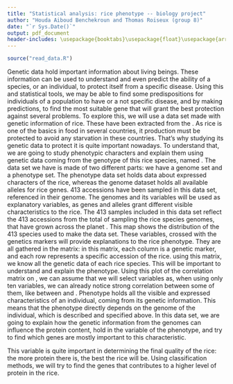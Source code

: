 ```yaml
---
title: "Statistical analysis: rice phenotype -- biology project"
author: "Houda Aiboud Benchekroun and Thomas Roiseux (group 8)"
date: "`r Sys.Date()`"
output: pdf_document
header-includes: \usepackage{booktabs}\usepackage{float}\usepackage{array}\newcolumntype{C}[1]{>{\centering\arraybackslash}m{#1}}
---
```

```r
source("read_data.R")
```
\rule{\linewidth}{0.1pt}
\section{General information}
Genetic data hold important information about living beings.
These information can be used to understand and even predict the ability of a species, or an individual, to protect itself from a specific disease.
Using this and statistical tools, we may be able to find some predispositions for individuals of a population to have or a not specific disease, and by making predictions, to find the most suitable gene that will grant the best protection against several problems.
\par
To explore this, we will use a data set made with genetic information of rice. These have been extracted from the \href{https://www.ukbiobank.ac.uk/}{UK Bio-Bank}.
As rice is one of the basics in food in several countries, it production must be protected to avoid any starvation in these countries. That's why studying its genetic data to protect it is quite important nowadays.
\par
To understand that, we are going to study phenotypic characters and explain them using genetic data coming from the genotype of this rice species, named \emph{Oryza sativa}.
\section{Variables available}
\subsection{Genomes}
The data set we have is made of two different parts: we have a genome set and a phenotype set.
The phenotype data set holds data about expressed characters of the rice, whereas the genome dataset holds all available alleles for rice genes.
413 accessions have been sampled in this data set, referenced in their genome.
The genomes and its variables will be used as explanatory variables, as genes and alleles grant different visible characteristics to the rice.
The 413 samples included in this data set reflect the 413 accessions from the total of sampling the rice species genomes, that have grown across the planet \hyperref[fig:map]{(Figure~\ref*{fig:map})}.
\begin{figure}[H]
\centering
\includegraphics{carte.png}
\caption{World map with all locations where the rice has grown}
\label{fig:map}
\end{figure}
This map shows the distribution of the 413 species used to make the data set.
\par
These variables, crossed with the genetics markers will provide explanations to the rice phenotype. They are all gathered in the \texttt{Xmat} matrix: in this matrix, each column is a genetic marker, and each row represents a specific accession of the rice.
using this matrix, we know all the genetic data of each rice species. This will be important to understand and explain the phenotype.
\begin{figure}[H]
\centering
\includegraphics{corrplot.png}
\caption{Correlation matrix for the first 10 explanatory variables}
\label{fig:corrplot}
\end{figure}
Using this plot of the correlation matrix on \hyperref[fig:corrplot]{Figure~\ref*{fig:corrplot}},
we can assume that we will select variables as, when using only ten variables, we can already notice strong correlation between some of them, like between \texttt{id1000001} and \texttt{id1000003}.
\subsection{Phenotype}
Phenotype holds all the visible and expressed characteristics of an individual, coming from its genetic information.
This means that the phenotype directly depends on the genome of the individual, which is described and specified above.\par
In this data set, we are going to explain how the genetic information from the genomes can influence the protein content, hold in the \texttt{Protein.content} variable of the phenotype,
and try to find which genes are mostly important to this characteristic.
\par
This variable is quite important in determining the final quality of the rice: the more protein there is, the best the rice will be. Using classification methods, we will try to find the genes that contributes to a higher level of protein in the rice.